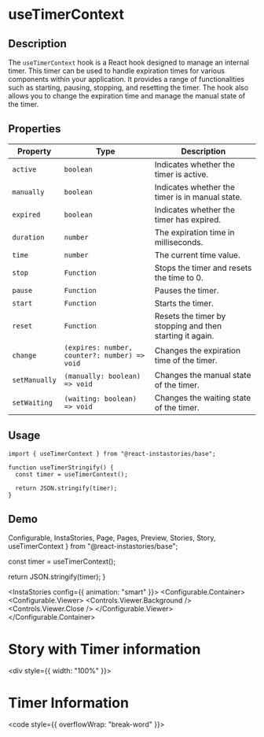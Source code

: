 # useTimerContext

## Description

The `useTimerContext` hook is a React hook designed to manage an internal timer.
This timer can be used to handle expiration times for various components within your application.
It provides a range of functionalities such as starting, pausing, stopping, and resetting the timer.
The hook also allows you to change the expiration time and manage the manual state of the timer.

## Properties

| Property      | Type                                          | Description                                              |
| ------------- | --------------------------------------------- | -------------------------------------------------------- |
| `active`      | `boolean`                                     | Indicates whether the timer is active.                   |
| `manually`    | `boolean`                                     | Indicates whether the timer is in manual state.          |
| `expired`     | `boolean`                                     | Indicates whether the timer has expired.                 |
| `duration`    | `number`                                      | The expiration time in milliseconds.                     |
| `time`        | `number`                                      | The current time value.                                  |
| `stop`        | `Function`                                    | Stops the timer and resets the time to 0.                |
| `pause`       | `Function`                                    | Pauses the timer.                                        |
| `start`       | `Function`                                    | Starts the timer.                                        |
| `reset`       | `Function`                                    | Resets the timer by stopping and then starting it again. |
| `change`      | `(expires: number, counter?: number) => void` | Changes the expiration time of the timer.                |
| `setManually` | `(manually: boolean) => void`                 | Changes the manual state of the timer.                   |
| `setWaiting`  | `(waiting: boolean) => void`                  | Changes the waiting state of the timer.                  |

## Usage

```tsx copy
import { useTimerContext } from "@react-instastories/base";

function useTimerStringify() {
  const timer = useTimerContext();

  return JSON.stringify(timer);
}
```

## Demo

  Configurable,
  InstaStories,
  Page,
  Pages,
  Preview,
  Stories,
  Story,
  useTimerContext
} from "@react-instastories/base";


const timer = useTimerContext();

return JSON.stringify(timer);
}

<InstaStories config={{ animation: "smart" }}>
  <Configurable.Container>
    <Configurable.Viewer>
      <Controls.Viewer.Background />
      <Controls.Viewer.Close />
    </Configurable.Viewer>
  </Configurable.Container>
  <Stories>
    <Story>
      <Preview>
        <h1>Story with Timer information</h1>
      </Preview>
      <Pages>
        <Page>
          <div style={{ width: "100%" }}>
            <h1>Timer Information</h1>
            <code style={{ overflowWrap: "break-word" }}>
              <TimerStringify />
            </code>
          </div>
        </Page>
      </Pages>
    </Story>
  </Stories>
</InstaStories>
